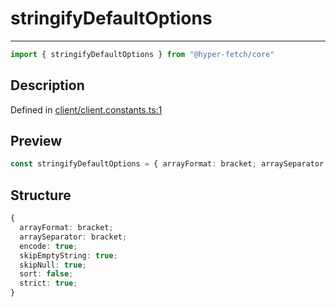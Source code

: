 

# stringifyDefaultOptions

<div class="api-docs__separator" data-reactroot="">

---

</div><div class="api-docs__import" data-reactroot="">

```ts
import { stringifyDefaultOptions } from "@hyper-fetch/core"
```

</div><div class="api-docs__section">

## Description

</div><div class="api-docs__description"><span class="api-docs__do-not-parse">



</span></div><p class="api-docs__definition">

Defined in [client/client.constants.ts:1](https://github.com/BetterTyped/hyper-fetch/blob/cc329b91/packages/core/src/client/client.constants.ts#L1)

</p><div class="api-docs__section">

## Preview

</div><div class="api-docs__preview var">

```ts
const stringifyDefaultOptions = { arrayFormat: bracket; arraySeparator: bracket; encode: true; skipEmptyString: true; skipNull: true; sort: false; strict: true }
```

</div><div class="api-docs__section">

## Structure

</div><div class="api-docs__returns">

```ts
{
  arrayFormat: bracket;
  arraySeparator: bracket;
  encode: true;
  skipEmptyString: true;
  skipNull: true;
  sort: false;
  strict: true;
}
```

</div>